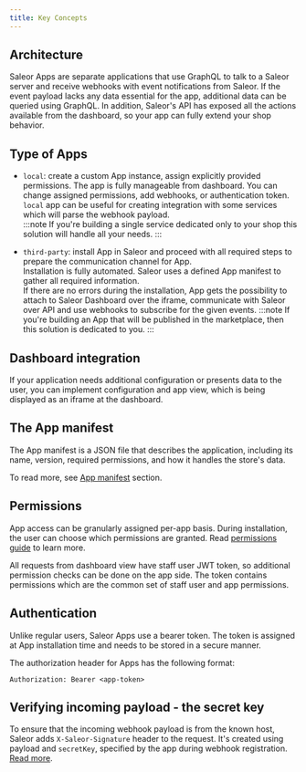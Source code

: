 ```yaml
---
title: Key Concepts
---
```


## Architecture

Saleor Apps are separate applications that use GraphQL to talk to a Saleor server and receive webhooks with event notifications from Saleor. If the event payload lacks any data essential for the app, additional data can be queried using GraphQL. In addition, Saleor's API has exposed all the actions available from the dashboard, so your app can fully extend your shop behavior.

## Type of Apps
- `local`: create a custom App instance, assign explicitly provided permissions. 
The app is fully manageable from dashboard. You can change assigned permissions, add webhooks, or authentication token. 
`local` app can be useful for creating integration with some services which will parse the webhook payload.  
:::note
If you're building a single service dedicated only to your shop this solution will handle all your needs.
:::

- `third-party`: install App in Saleor and proceed with all required steps to prepare the communication channel for App.  
Installation is fully automated.  Saleor uses a defined App manifest to gather all required information.  
If there are no errors during the installation, App gets the possibility to attach to Saleor Dashboard over the iframe, 
communicate with Saleor over API and use webhooks to subscribe for the given events.
:::note
If you're building an App that will be published in the marketplace, then this solution is dedicated to you. 
:::

## Dashboard integration

If your application needs additional configuration or presents data to the user, you can implement configuration and app view, which is being displayed as an iframe at the dashboard.

## The App manifest

The App manifest is a JSON file that describes the application, including its name, version, required permissions, and how it handles the store's data.

To read more, see [App manifest](developer/extending/apps/manifest.mdx) section.

## Permissions

App access can be granularly assigned per-app basis. During installation, the user can choose which permissions are granted. Read [permissions guide](developer/permissions.mdx) to learn more.

All requests from dashboard view have staff user JWT token, so additional permission checks can be done on the app side. The token contains permissions which are the common set of staff user and app permissions.

## Authentication

Unlike regular users, Saleor Apps use a bearer token. The token is assigned at App installation time and needs to be stored in a secure manner.

The authorization header for Apps has the following format:

```http
Authorization: Bearer <app-token>
```

## Verifying incoming payload - the secret key

To ensure that the incoming webhook payload is from the known host, Saleor adds `X-Saleor-Signature` header to the request. It's created using payload and `secretKey`, specified by the app during webhook registration. [Read more](developer/extending/apps/asynchronous-webhooks.mdx#https).
